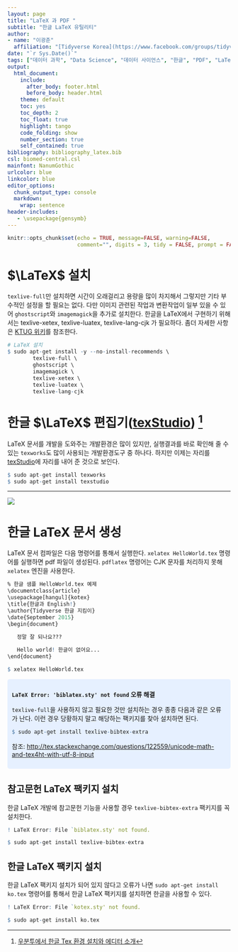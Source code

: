 ```yaml
---
layout: page
title: "LaTeX 과 PDF "
subtitle: "한글 LaTeX 유틸리티"
author:
- name: "이광춘"
  affiliation: "[Tidyverse Korea](https://www.facebook.com/groups/tidyverse/)"
date: "`r Sys.Date()`"
tags: ["데이터 과학", "Data Science", "데이터 사이언스", "한글", "PDF", "LaTeX", "작업흐름"]
output:
  html_document: 
    include:
      after_body: footer.html
      before_body: header.html
    theme: default
    toc: yes
    toc_depth: 2
    toc_float: true
    highlight: tango
    code_folding: show
    number_section: true
    self_contained: true
bibliography: bibliography_latex.bib
csl: biomed-central.csl
mainfont: NanumGothic
urlcolor: blue
linkcolor: blue
editor_options: 
  chunk_output_type: console
  markdown: 
    wrap: sentence
header-includes:
   - \usepackage{gensymb}
---
```


```r
knitr::opts_chunk$set(echo = TRUE, message=FALSE, warning=FALSE,
                      comment="", digits = 3, tidy = FALSE, prompt = FALSE, fig.align = 'center')
```


```{=html}
<style>
div.blue { background-color:#e6f0ff; border-radius: 5px; padding: 10px;}
</style>
```


# $\LaTeX$ 설치 {#latex-install-help}

`texlive-full`만 설치하면 시간이 오래걸리고 용량을 많이 차지해서 그렇지만 기타 부수적인 설정을 할 필요는 없다. 다만 이미지 관련된 작업과 변환작업이 일부 있을 수 있어 `ghostscript`와 `imagemagick`을 추가로 설치한다.
한글을 LaTeX에서 구현하기 위해서는 texlive-xetex, texlive-luatex, texlive-lang-cjk 가 필요하다. 좀더 자세한 사항은 [KTUG 위키](http://wiki.ktug.org/wiki/wiki.php/설치하기Linux/usermode)를 참조한다.

```r
# LaTeX 설치
$ sudo apt-get install -y --no-install-recommends \
		texlive-full \
		ghostscript \
		imagemagick \
		texlive-xetex \
		texlive-luatex \
		texlive-lang-cjk
```

# 한글 $\LaTeX$ 편집기([texStudio](https://www.texstudio.org/)) [^1]

[^1]: [우분투에서 한글 Tex 환경 설치와 에디터 소개](http://slayer95.tistory.com/28)

LaTeX 문서를 개발을 도와주는 개발환경은 많이 있지만, 실행결과를 바로 확인해 줄 수 있는 `texworks`도 많이 사용되는 개발환경도구 중 하나다. 하지만 이제는 자리를 [texStudio](https://www.texstudio.org/)에 자리를 내어 준 것으로 보인다.

```r
$ sudo apt-get install texworks
$ sudo apt-get install texstudio
```

---

![](fig/latex-hangul-example.png)

# 한글 LaTeX 문서 생성 {#latex-workflow}

LaTeX 문서 컴파일은 다음 명령어를 통해서 실행한다. `xelatex HelloWorld.tex` 명령어를 실행하면 pdf 파일이 생성된다. `pdflatex` 명령어는 CJK 문자를 처리하지 못해 `xelatex` 엔진을 사용한다.

```r
% 한글 샘플 HelloWorld.tex 예제 
\documentclass{article}
\usepackage[hangul]{kotex}
\title{한글과 English!}
\author{Tidyverse 한글 지킴이}
\date{September 2015}
\begin{document}

   정말 잘 되나요???
  
   Hello world! 한글이 없어요...
\end{document}
```

```r
$ xelatex HelloWorld.tex
```

::: {.blue}

**`LaTeX Error: 'biblatex.sty' not found` 오류 해결**


`texlive-full`을 사용하지 않고 필요한 것만 설치하는 경우 종종 다음과 같은 오류가 난다. 
이런 경우 당황하지 말고 해당하는 팩키지를 찾아 설치하면 된다.

```r
$ sudo apt-get install texlive-bibtex-extra
```

참조: [http://tex.stackexchange.com/questions/122559/unicode-math-and-tex4ht-with-utf-8-input](http://tex.stackexchange.com/questions/122559/unicode-math-and-tex4ht-with-utf-8-input)

:::

## 참고문헌 LaTeX 팩키지 설치 {#install-korean-bibtex}

한글 LaTeX 개발에 참고문헌 기능을 사용할 경우 `texlive-bibtex-extra` 팩키지를 꼭 설치한다.

```r
! LaTeX Error: File `biblatex.sty' not found.
```

```r
$ sudo apt-get install texlive-bibtex-extra 
```
 
## 한글 LaTeX 팩키지 설치 {#korean-pkg}

한글 LaTeX 팩키지 설치가 되어 있지 않다고 오류가 나면 `sudo apt-get install ko.tex` 명령어를 통해서 한글 LaTeX 팩키지를 설치하면 한글을 사용할 수 있다.

```r
! LaTeX Error: File `kotex.sty' not found.
```

```r
$ sudo apt-get install ko.tex
```


